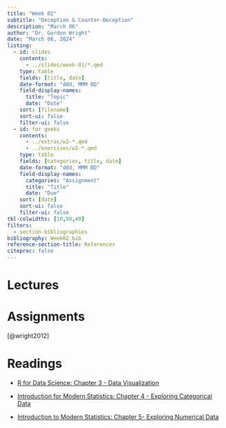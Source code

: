 ```yaml
---
title: "Week 02"
subtitle: "Deception & Counter-Deception"
description: "March O6"
author: "Dr. Gordon Wright"
date: "March 06, 2024"
listing:
  - id: slides
    contents:
      - ../slides/week-01/*.qmd
    type: table
    fields: [title, date]
    date-format: "ddd, MMM DD"
    field-display-names:
      title: "Topic"
      date: "Date"
    sort: [filename]
    sort-ui: false
    filter-ui: false
  - id: for geeks
    contents:
      - ../extras/w2-*.qmd
      - ../exercises/w2-*.qmd
    type: table
    fields: [categories, title, date]
    date-format: "ddd, MMM DD"
    field-display-names:
      categories: "Assignment"
      title: "Title"
      date: "Due"
    sort: [date]
    sort-ui: false
    filter-ui: false
tbl-colwidths: [10,50,40]
filters:
  - section-bibliographies
bibliography: Week02.bib
reference-section-title: References
citeproc: false
---
```


# Lectures

::: {#slides}
:::

# Assignments

[@wright2012]

::: {#assignments}
:::

# Readings

-   [R for Data Science: Chapter 3 - Data
    Visualization](https://r4ds.had.co.nz/data-visualisation.html)

-   [Introduction for Modern Statistics: Chapter 4 - Exploring
    Categorical
    Data](https://openintro-ims.netlify.app/explore-categorical.html)

-   [Introduction to Modern Statistics: Chapter 5- Exploring Numerical
    Data](https://openintro-ims.netlify.app/explore-numerical.html)

